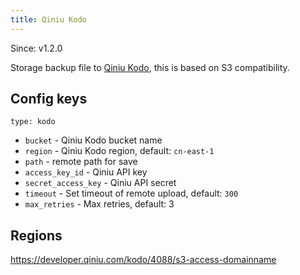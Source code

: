 ```yaml
---
title: Qiniu Kodo
---
```


<Note>Since: v1.2.0</Note>

Storage backup file to [Qiniu Kodo](https://www.qiniu.com/products/kodo), this is based on S3 compatibility.

## Config keys

`type: kodo`

- `bucket` - Qiniu Kodo bucket name
- `region` - Qiniu Kodo region, default: `cn-east-1`
- `path` - remote path for save
- `access_key_id` - Qiniu API key
- `secret_access_key` - Qiniu API secret
- `timeout` - Set timeout of remote upload, default: `300`
- `max_retries` - Max retries, default: 3

## Regions

https://developer.qiniu.com/kodo/4088/s3-access-domainname
